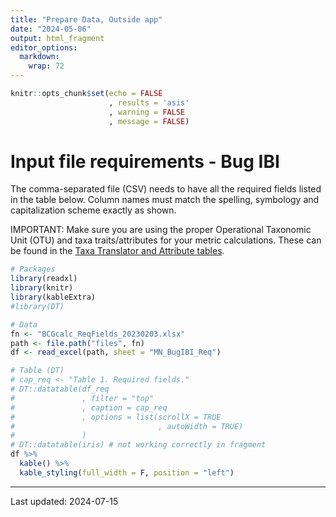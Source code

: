 ```yaml
---
title: "Prepare Data, Outside app"
date: "2024-05-06"
output: html_fragment
editor_options: 
  markdown: 
    wrap: 72
---
```


```r
knitr::opts_chunk$set(echo = FALSE
                      , results = 'asis'
                      , warning = FALSE
                      , message = FALSE)
```

# Input file requirements - Bug IBI

The comma-separated file (CSV) needs to have all the required fields
listed in the table below. Column names must match the spelling,
symbology and capitalization scheme exactly as shown.

IMPORTANT: Make sure you are using the proper Operational Taxonomic Unit
(OTU) and taxa traits/attributes for your metric calculations. These can
be found in the
<a href="https://github.com/leppott/BioMonTools_SupportFiles/tree/main/data/taxa_official/MN" target="blank">Taxa
Translator and Attribute tables</a>.

```r
# Packages
library(readxl)
library(knitr)
library(kableExtra)
#library(DT)

# Data
fn <- "BCGcalc_ReqFields_20230203.xlsx"
path <- file.path("files", fn)
df <- read_excel(path, sheet = "MN_BugIBI_Req")

# Table (DT)
# cap_req <- "Table 1. Required fields."
# DT::datatable(df_req
#               , filter = "top"
#               , caption = cap_req
#               , options = list(scrollX = TRUE
#                                , autoWidth = TRUE)
#               )
# DT::datatable(iris) # not working correctly in fragment
df %>%
  kable() %>%
  kable_styling(full_width = F, position = "left")
```

------------------------------------------------------------------------

Last updated: 2024-07-15




